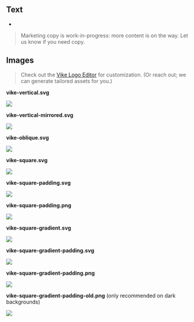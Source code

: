 
## Text

- <Link href="/architecture" />

> Marketing copy is work-in-progress: more content is on the way. Let us know if you need copy.

## Images

> Check out the [Vike Logo Editor](https://vike.land/editor) for customization. (Or reach out; we can generate tailored assets for you.)

**vike-vertical.svg**

<img src={vike_vertical} />

**vike-vertical-mirrored.svg**

<img src={vike_vertical_mirrored} />

**vike-oblique.svg**

<img src={vike_oblique} />

**vike-square.svg**

<img src={vike_square} />

**vike-square-padding.svg**

<img src={vike_square_padding} />

**vike-square-padding.png**

<img src={vike_square_padding_png} />

**vike-square-gradient.svg**

<img src={vike_square_gradient} />

**vike-square-gradient-padding.svg**

<img src={vike_square_gradient_padding} />

**vike-square-gradient-padding.png**

<img src={vike_square_gradient_padding_png} />

**vike-square-gradient-padding-old.png** (only recommended on dark backgrounds)

<img src={vike_square_gradient_padding_old} />

